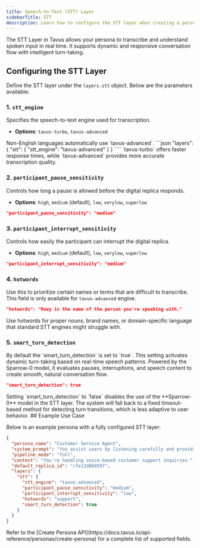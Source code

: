 ```yaml
---
title: Speech-to-Text (STT) Layer
sidebarTitle: STT
description: Learn how to configure the STT layer when creating a persona in Tavus.
---
```


The STT Layer in Tavus allows your persona to transcribe and understand spoken input in real time. It supports dynamic and responsive conversation flow with intelligent turn-taking.


## Configuring the STT Layer

Define the STT layer under the `layers.stt` object. Below are the parameters available:

### 1. `stt_engine`

Specifies the speech-to-text engine used for transcription.

- **Options**: `tavus-turbo`, `tavus-advanced`
<Note>
Non-English languages automatically use `tavus-advanced`.
</Note>
```json
"layers": {
  "stt": {
    "stt_engine": "tavus-advanced"
  }
}
````

<Note>
`tavus-turbo` offers faster response times, while `tavus-advanced` provides more accurate transcription quality.  
</Note>

### 2. `participant_pause_sensitivity`

Controls how long a pause is allowed before the digital replica responds.

* **Options**: `high`, `medium` (default), `low`, `verylow`, `superlow`

```json
"participant_pause_sensitivity": "medium"
```

### 3. `participant_interrupt_sensitivity`

Controls how easily the participant can interrupt the digital replica.

* **Options**: `high`, `medium` (default), `low`, `verylow`, `superlow`

```json
"participant_interrupt_sensitivity": "medium"
```

### 4. `hotwords`

Use this to prioritize certain names or terms that are difficult to transcribe.
<Note>
This field is only available for `tavus-advanced` engine.
</Note>

```json
"hotwords": "Roey is the name of the person you're speaking with."
```

<Tip>
Use hotwords for proper nouns, brand names, or domain-specific language that standard STT engines might struggle with.
</Tip>

### 5. `smart_turn_detection`
<Note>
By default the `smart_turn_detection` is set to `true`.
</Note>
This setting activates dynamic turn-taking based on real-time speech patterns. Powered by the Sparrow-0 model, it evaluates pauses, interruptions, and speech content to create smooth, natural conversation flow.

```json
"smart_turn_detection": true
```
<Warning>
Setting `smart_turn_detection` to `false` disables the use of the **Sparrow-0** model in the STT layer. The system will fall back to a fixed timeout-based method for detecting turn transitions, which is less adaptive to user behavior.
</Warning>
## Example Use Case

Below is an example persona with a fully configured STT layer:

```json
{
  "persona_name": "Customer Service Agent",
  "system_prompt": "You assist users by listening carefully and providing helpful answers.",
  "pipeline_mode": "full",
  "context": "You're handling voice-based customer support inquiries.",
  "default_replica_id": "rfe12d8b9597",
  "layers": {
    "stt": {
      "stt_engine": "tavus-advanced",
      "participant_pause_sensitivity": "medium",
      "participant_interrupt_sensitivity": "low",
      "hotwords": "support",
      "smart_turn_detection": true
    }
  }
}
```

<Note>
Refer to the [Create Persona API](https://docs.tavus.io/api-reference/personas/create-persona) for a complete list of supported fields.
</Note>
